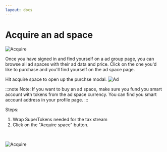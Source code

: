 ```yaml
---
layout: docs
---
```

 
# Acquire an ad space

![Acquire](/tutorials/group-page.jpg)

Once you have signed in and find yourself on a ad group page, you can browse all ad spaces
with their ad data and price. Click on the one you'd like to purchase and you'll find yourself
on the ad space page.

Hit acquire space to open up the purchse modal.
![Ad](/tutorials/ad-page.jpg)

:::note
Note:
If you want to buy an ad space, make sure you fund you smart account with tokens from
the ad space currency. You can find you smart account address in your profile page.
:::

Steps:
1. Wrap SuperTokens needed for the tax stream
2. Click on the "Acquire space" button.

<br />

![Acquire](/tutorials/acquire-modal.jpg)